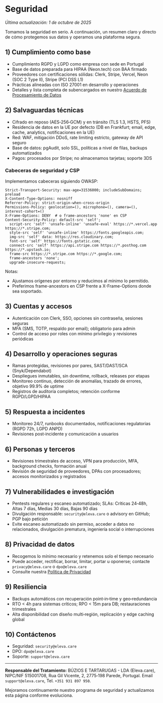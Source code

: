 # Seguridad

_Última actualización: 1 de octubre de 2025_

Tomamos la seguridad en serio. A continuación, un resumen claro y directo de cómo protegemos sus datos y operamos una plataforma segura.

## 1) Cumplimiento como base

- Cumplimiento RGPD y LGPD como empresa con sede en Portugal
- Base de datos preparada para HIPAA (Neon.tech) con BAA firmado
- Proveedores con certificaciones sólidas: Clerk, Stripe, Vercel, Neon (SOC 2 Type II), Stripe (PCI DSS L1)
- Prácticas alineadas con ISO 27001 en desarrollo y operaciones
- Detalles y lista completa de subencargados en nuestro [Acuerdo de Procesamiento de Datos](/es/trust/dpa)

## 2) Salvaguardas técnicas

- Cifrado en reposo (AES‑256‑GCM) y en tránsito (TLS 1.3, HSTS, PFS)
- Residencia de datos en la UE por defecto (DB en Frankfurt; email, edge, cache, analytics, notificaciones en la UE)
- Red: WAF, mitigación DDoS, rate limiting estricto, gateway de API seguro
- Base de datos: pgAudit, solo SSL, políticas a nivel de filas, backups automatizados
- Pagos: procesados por Stripe; no almacenamos tarjetas; soporte 3DS

### Cabeceras de seguridad y CSP

Implementamos cabeceras siguiendo OWASP:

```
Strict-Transport-Security: max-age=31536000; includeSubDomains; preload
X-Content-Type-Options: nosniff
Referrer-Policy: strict-origin-when-cross-origin
Permissions-Policy: geolocation=(), microphone=(), camera=(), interest-cohort=()
X-Frame-Options: DENY  # o frame-ancestors 'none' en CSP
Content-Security-Policy: default-src 'self';
  script-src 'self' 'unsafe-inline' 'unsafe-eval' https://*.vercel.app https://*.stripe.com;
  style-src 'self' 'unsafe-inline' https://fonts.googleapis.com;
  img-src 'self' data: https://res.cloudinary.com;
  font-src 'self' https://fonts.gstatic.com;
  connect-src 'self' https://api.stripe.com https://*.posthog.com https://*.upstash.io;
  frame-src https://*.stripe.com https://*.google.com;
  frame-ancestors 'none';
  upgrade-insecure-requests;
```

Notas:

- Ajustamos orígenes por entorno y reducimos al mínimo lo permitido.
- Preferimos frame-ancestors en CSP frente a X-Frame-Options donde sea soportado.

## 3) Cuentas y accesos

- Autenticación con Clerk, SSO, opciones sin contraseña, sesiones seguras
- MFA (SMS, TOTP, respaldo por email); obligatorio para admin
- Control de acceso por roles con mínimo privilegio y revisiones periódicas

## 4) Desarrollo y operaciones seguras

- Ramas protegidas, revisiones por pares, SAST/DAST/SCA (Snyk/Dependabot)
- Despliegues inmutables, sin downtime, rollback, releases por etapas
- Monitoreo continuo, detección de anomalías, trazado de errores, objetivo 99.9% de uptime
- Registros de auditoría completos; retención conforme RGPD/LGPD/HIPAA

## 5) Respuesta a incidentes

- Monitoreo 24/7, runbooks documentados, notificaciones regulatorias (RGPD 72h, LGPD ANPD)
- Revisiones post‑incidente y comunicación a usuarios

## 6) Personas y terceros

- Revisiones trimestrales de acceso, VPN para producción, MFA, background checks, formación anual
- Revisión de seguridad de proveedores, DPAs con procesadores; accesos monitorizados y registrados

## 7) Vulnerabilidades e investigación

- Pentests regulares y escaneo automatizado; SLAs: Críticas 24‑48h, Altas 7 días, Medias 30 días, Bajas 90 días
- Divulgación responsable: `security@eleva.care` o advisory en GitHub; PGP bajo petición
- Evite escaneo automatizado sin permiso, acceder a datos no relacionados, divulgación prematura, ingeniería social o interrupciones

## 8) Privacidad de datos

- Recogemos lo mínimo necesario y retenemos solo el tiempo necesario
- Puede acceder, rectificar, borrar, limitar, portar u oponerse; contacte `privacy@eleva.care` o `dpo@eleva.care`
- Consulte nuestra [Política de Privacidad](/es/legal/privacy)

## 9) Resiliencia

- Backups automáticos con recuperación point‑in‑time y geo‑redundancia
- RTO < 4h para sistemas críticos; RPO < 15m para DB; restauraciones trimestrales
- Alta disponibilidad con diseño multi‑región, replicación y edge caching global

## 10) Contáctenos

- Seguridad: `security@eleva.care`
- DPO: `dpo@eleva.care`
- Soporte: `support@eleva.care`

---

**Responsable del Tratamiento:** BÚZIOS E TARTARUGAS - LDA (Eleva.care), NIPC/NIF 515001708, Rua Gil Vicente, 2, 2775‑198 Parede, Portugal. Email `support@eleva.care`, Tel. `+351 931 897 950`.

Mejoramos continuamente nuestro programa de seguridad y actualizamos esta página conforme evoluciona.
